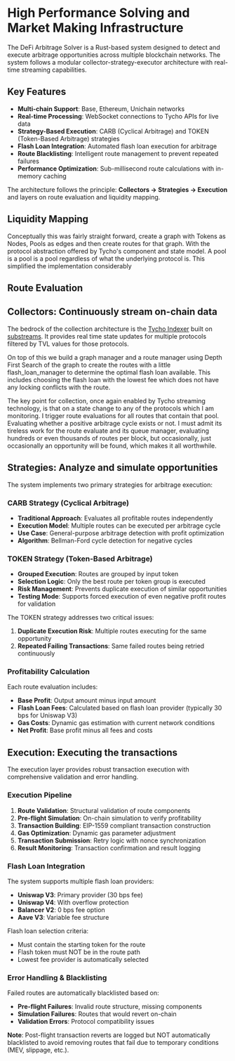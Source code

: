 # High Performance Solving and Market Making Infrastructure

The DeFi Arbitrage Solver is a Rust-based system designed to detect and execute arbitrage opportunities across multiple blockchain networks. The system follows a modular collector-strategy-executor architecture with real-time streaming capabilities.

## Key Features

- **Multi-chain Support**: Base, Ethereum, Unichain networks
- **Real-time Processing**: WebSocket connections to Tycho APIs for live data
- **Strategy-Based Execution**: CARB (Cyclical Arbitrage) and TOKEN (Token-Based Arbitrage) strategies
- **Flash Loan Integration**: Automated flash loan execution for arbitrage
- **Route Blacklisting**: Intelligent route management to prevent repeated failures
- **Performance Optimization**: Sub-millisecond route calculations with in-memory caching

The architecture follows the principle: **Collectors → Strategies → Execution** and layers on route evaluation and liquidity mapping.

## Liquidity Mapping

Conceptually this was fairly straight forward, create a graph with Tokens as Nodes, Pools as edges and then create routes for that graph. With the protocol abstraction offered by Tycho's component and state model. A pool is a pool is a pool regardless of what the underlying protocol is. This simplified the implementation considerably

## Route Evaluation

## Collectors: Continuously stream on-chain data

The bedrock of the collection architecture is the [Tycho Indexer](https://docs.propellerheads.xyz/tycho/for-solvers/indexer) built on [substreams](https://docs.substreams.dev/). It provides real time state updates for multiple protocols filtered by TVL values for those protocols.

On top of this we build a graph manager and a route manager using Depth First Search of the graph to create the routes with a little flash_loan_manager to determine the optimal flash loan available. This includes choosing the flash loan with the lowest fee which does not have any locking conflicts with the route.

The key point for collection, once again enabled by Tycho streaming technology, is that on a state change to any of the protocols which I am monitoring. I trigger route evaluations for all routes that contain that pool. Evaluating whether a positive arbitrage cycle exists or not. I must admit its tireless work for the route evaluate and its queue manager, evaluating hundreds or even thousands of routes per block, but occasionally, just occasionally an opportunity will be found, which makes it all worthwhile.

## Strategies: Analyze and simulate opportunities

The system implements two primary strategies for arbitrage execution:

### CARB Strategy (Cyclical Arbitrage)
- **Traditional Approach**: Evaluates all profitable routes independently
- **Execution Model**: Multiple routes can be executed per arbitrage cycle
- **Use Case**: General-purpose arbitrage detection with profit optimization
- **Algorithm**: Bellman-Ford cycle detection for negative cycles

### TOKEN Strategy (Token-Based Arbitrage)
- **Grouped Execution**: Routes are grouped by input token
- **Selection Logic**: Only the best route per token group is executed
- **Risk Management**: Prevents duplicate execution of similar opportunities
- **Testing Mode**: Supports forced execution of even negative profit routes for validation

The TOKEN strategy addresses two critical issues:
1. **Duplicate Execution Risk**: Multiple routes executing for the same opportunity
2. **Repeated Failing Transactions**: Same failed routes being retried continuously

### Profitability Calculation

Each route evaluation includes:
- **Base Profit**: Output amount minus input amount
- **Flash Loan Fees**: Calculated based on flash loan provider (typically 30 bps for Uniswap V3)
- **Gas Costs**: Dynamic gas estimation with current network conditions
- **Net Profit**: Base profit minus all fees and costs

## Execution: Executing the transactions

The execution layer provides robust transaction execution with comprehensive validation and error handling.

### Execution Pipeline
1. **Route Validation**: Structural validation of route components
2. **Pre-flight Simulation**: On-chain simulation to verify profitability
3. **Transaction Building**: EIP-1559 compliant transaction construction
4. **Gas Optimization**: Dynamic gas parameter adjustment
5. **Transaction Submission**: Retry logic with nonce synchronization
6. **Result Monitoring**: Transaction confirmation and result logging

### Flash Loan Integration

The system supports multiple flash loan providers:
- **Uniswap V3**: Primary provider (30 bps fee)
- **Uniswap V4**: With overflow protection
- **Balancer V2**: 0 bps fee option
- **Aave V3**: Variable fee structure

Flash loan selection criteria:
- Must contain the starting token for the route
- Flash token must NOT be in the route path
- Lowest fee provider is automatically selected

### Error Handling & Blacklisting

Failed routes are automatically blacklisted based on:
- **Pre-flight Failures**: Invalid route structure, missing components
- **Simulation Failures**: Routes that would revert on-chain
- **Validation Errors**: Protocol compatibility issues

**Note**: Post-flight transaction reverts are logged but NOT automatically blacklisted to avoid removing routes that fail due to temporary conditions (MEV, slippage, etc.).
